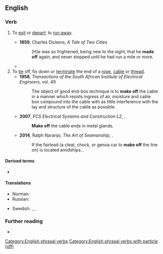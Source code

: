 ==English==

===Verb===
{{head|en|verb}}

# {{lb|en|intransitive}} To [[exit]] or [[depart]]; to [[run away]].
#: {{syn|en|flee|run away}}
#: {{ux|en|As soon as he saw me, he turned around and '''made off''' down the road.}}
#* '''1859''', Charles Dickens, ''A Tale of Two Cities''
#*: [H]e was so frightened, being new to the sight, that he '''made off''' again, and never stopped until he had run a mile or more.
#* {{quote-web
|lang=en
|date=2019-09-14
|title=Extinction Rebellion co-founder arrested at Heathrow protest
|work=The Guardian
|url=https://www.theguardian.com/environment/2019/sep/14/extinction-rebellion-co-founder-arrested-at-heathrow-protest
|passage=But the Metropolitan police said while they attempted to arrest a man in Hornsey, north London, “he '''made off''' from them on foot”.}}
# To [[tie]] off, fix down or [[terminate]] the end of a [[rope]], [[cable]] or [[thread]].
#* '''1958''', ''Transactions of the South African Institute of Electrical Engineers'', vol. 49
#*: The object of good end-box technique is to '''make off''' the cable in a manner which resists ingress of air, moisture and cable box compound into the cable with as little interference with the lay and structure of the cable as possible.
#* '''2007''', ''FCS Electrical Systems and Construction L2'', {{ISBN|1770256008}}.
#*: '''Make off''' the cable ends in metal glands.
#* '''2014''', Ralph Naranjo, ''The Art of Seamanship'', {{ISBN|0071791582}}.
#*: If the fairlead (a cleat, chock, or genoa car to '''make off''' the line on) is located amidships...

====Derived terms====
* {{l|en|make off with}}

====Translations====
{{trans-top|to run away; to exit}}
* Norman: {{t|nrf|avitrer}}
* Russian: {{t+|ru|убега́ть}}
{{trans-mid}}
* Swedish: {{t|sv|ge sig i väg}}, {{t+|sv|smita}}, {{t+|sv|sjappa}} {{qualifier|slang}}
{{trans-bottom}}

===Further reading===
* {{R:Lexico}}

[[Category:English phrasal verbs]]
[[Category:English phrasal verbs with particle (off)]]